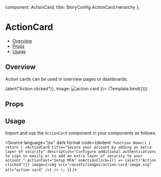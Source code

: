 
  component: ActionCard,
  title: StoryConfig.ActionCard.hierarchy
};

<Meta title={meta.title} component={meta.component} />


# ActionCard

- [Overview](#overview)
- [Props](#props)
- [Usage](#usage)

## Overview

Action cards can be used in overview pages or dashboards.

<Canvas>
  <Story name="Overview" args={{
    title: "Secure your account by adding an extra layer of security",
    description: "Configure additional authentications to sign in easily or to add an extra layer of security to your account.",
    actionText: "Setup MFA",
    onActionClick:() => {alert("Action clicked")},
    image: <img src="/assets/images/action-card-image.svg" alt="action card" />
  }}>
    {Template.bind({})}
  </Story>
</Canvas>

## Props
<ArgsTable story="Overview" />

## Usage

Import and use the `ActionCard` component in your components as follows.

<Source
  language="jsx"
  dark
  format
  code={dedent`
function Demo() {
  return (
    <ActionCard
      title="Secure your account by adding an extra layer of security"
      description="Configure additional authentications to sign in easily or to add an extra layer of security to your account."
      actionText="Setup MFA"
      onActionClick={() => {alert("Action clicked")}}
      image={<img src="/assets/images/action-card-image.svg" alt="action card" />}
    />
  );
}`}
/>
